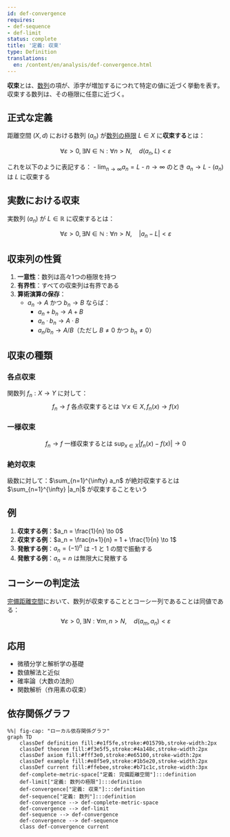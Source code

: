 ```yaml
---
id: def-convergence
requires:
- def-sequence
- def-limit
status: complete
title: '定義: 収束'
type: Definition
translations:
  en: /content/en/analysis/def-convergence.html
---
```


**収束**とは、[数列](def-sequence.qmd)の項が、添字が増加するにつれて特定の値に近づく挙動を表す。収束する数列は、その極限に任意に近づく。

## 正式な定義

距離空間 $(X, d)$ における数列 $(a_n)$ が[数列の極限](def-limit.qmd) $L \in X$ に**収束する**とは：

$$\forall \varepsilon > 0, \exists N \in \mathbb{N} : \forall n > N, \quad d(a_n, L) < \varepsilon$$

これを以下のように表記する：
- $\lim_{n \to \infty} a_n = L$
- $n \to \infty$ のとき $a_n \to L$
- $(a_n)$ は $L$ に収束する

## 実数における収束

実数列 $(a_n)$ が $L \in \mathbb{R}$ に収束するとは：

$$\forall \varepsilon > 0, \exists N \in \mathbb{N} : \forall n > N, \quad |a_n - L| < \varepsilon$$

## 収束列の性質

1. **一意性**：数列は高々1つの極限を持つ
2. **有界性**：すべての収束列は有界である
3. **算術演算の保存**：
   - $a_n \to A$ かつ $b_n \to B$ ならば：
     - $a_n + b_n \to A + B$
     - $a_n \cdot b_n \to A \cdot B$
     - $a_n / b_n \to A / B$（ただし $B \neq 0$ かつ $b_n \neq 0$）

## 収束の種類

### 各点収束
関数列 $f_n: X \to Y$ に対して：
$$f_n \to f \text{ 各点収束するとは } \forall x \in X, f_n(x) \to f(x)$$

### 一様収束
$$f_n \to f \text{ 一様収束するとは } \sup_{x \in X} |f_n(x) - f(x)| \to 0$$

### 絶対収束
級数に対して：$\sum_{n=1}^{\infty} a_n$ が絶対収束するとは $\sum_{n=1}^{\infty} |a_n|$ が収束することをいう

## 例

1. **収束する例**：$a_n = \frac{1}{n} \to 0$
2. **収束する例**：$a_n = \frac{n+1}{n} = 1 + \frac{1}{n} \to 1$
3. **発散する例**：$a_n = (-1)^n$ は -1 と 1 の間で振動する
4. **発散する例**：$a_n = n$ は無限大に発散する

## コーシーの判定法

[完備距離空間](def-complete-metric-space.qmd)において、数列が収束することとコーシー列であることは同値である：
$$\forall \varepsilon > 0, \exists N : \forall m,n > N, \quad d(a_m, a_n) < \varepsilon$$

## 応用

- 微積分学と解析学の基礎
- 数値解法と近似
- 確率論（大数の法則）
- 関数解析（作用素の収束）

## 依存関係グラフ

```mermaid
%%| fig-cap: "ローカル依存関係グラフ"
graph TD
    classDef definition fill:#e1f5fe,stroke:#01579b,stroke-width:2px
    classDef theorem fill:#f3e5f5,stroke:#4a148c,stroke-width:2px
    classDef axiom fill:#fff3e0,stroke:#e65100,stroke-width:2px
    classDef example fill:#e8f5e9,stroke:#1b5e20,stroke-width:2px
    classDef current fill:#ffebee,stroke:#b71c1c,stroke-width:3px
    def-complete-metric-space["定義: 完備距離空間"]:::definition
    def-limit["定義: 数列の極限"]:::definition
    def-convergence["定義: 収束"]:::definition
    def-sequence["定義: 数列"]:::definition
    def-convergence --> def-complete-metric-space
    def-convergence --> def-limit
    def-sequence --> def-convergence
    def-convergence --> def-sequence
    class def-convergence current
```

